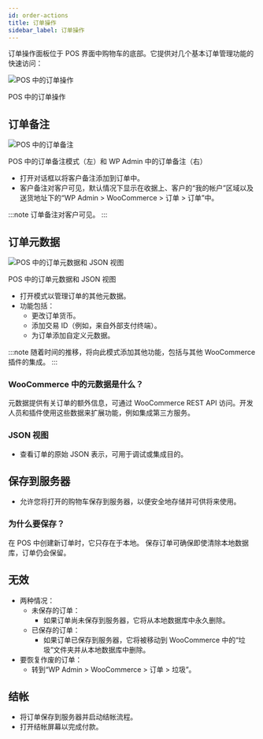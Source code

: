 ```yaml
---
id: order-actions
title: 订单操作
sidebar_label: 订单操作
---
```



订单操作面板位于 POS 界面中购物车的底部。它提供对几个基本订单管理功能的快速访问：

<div class="image-container">
<Image
alt="POS 中的订单操作"
img="/img/order-actions.png"
/>
<p class="image-caption">POS 中的订单操作</p>
</div>

## 订单备注

<div class="image-container">
<Image
alt="POS 中的订单备注"
img="/img/order-note.png"
style={{maxHeight: 500}}
/>
<p class="image-caption">POS 中的订单备注模式（左）和 WP Admin 中的订单备注（右）</p>
</div>

- 打开对话框以将客户备注添加到订单中。
- 客户备注对客户可见，默认情况下显示在收据上、客户的“我的帐户”区域以及送货地址下的“WP Admin > WooCommerce > 订单 > 订单”中。

:::note
订单备注对客户可见。
:::

## 订单元数据

<div class="image-container">
<Image
alt="POS 中的订单元数据和 JSON 视图"
img="/img/order-meta.png"
style={{maxHeight: 500}}
/>
<p class="image-caption">POS 中的订单元数据和 JSON 视图</p>
</div>

- 打开模式以管理订单的其他元数据。
- 功能包括：
  - 更改订单货币。
  - 添加交易 ID（例如，来自外部支付终端）。
  - 为订单添加自定义元数据。

:::note
随着时间的推移，将向此模式添加其他功能，包括与其他 WooCommerce 插件的集成。
:::

### WooCommerce 中的元数据是什么？

元数据提供有关订单的额外信息，可通过 WooCommerce REST API 访问。开发人员和插件使用这些数据来扩展功能，例如集成第三方服务。

### JSON 视图

- 查看订单的原始 JSON 表示，可用于调试或集成目的。

## 保存到服务器

- 允许您将打开的购物车保存到服务器，以便安全地存储并可供将来使用。

### 为什么要保存？

在 POS 中创建新订单时，它只存在于本地。
保存订单可确保即使清除本地数据库，订单仍会保留。

## 无效

- 两种情况：
  - 未保存的订单：
    - 如果订单尚未保存到服务器，它将从本地数据库中永久删除。
  - 已保存的订单：
    - 如果订单已保存到服务器，它将被移动到 WooCommerce 中的“垃圾”文件夹并从本地数据库中删除。
- 要恢复作废的订单：
  - 转到“WP Admin > WooCommerce > 订单 > 垃圾”。

## 结帐

- 将订单保存到服务器并启动结帐流程。
- 打开结帐屏幕以完成付款。
